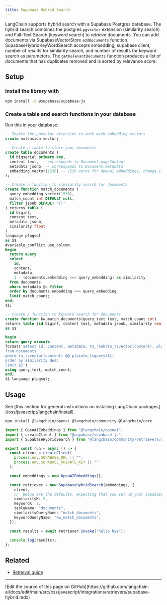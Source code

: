 ```yaml
---
title: Supabase Hybrid Search
---
```


LangChain supports hybrid search with a Supabase Postgres database. The hybrid search combines the postgres `pgvector` extension (similarity search) and Full-Text Search (keyword search) to retrieve documents. You can add documents via SupabaseVectorStore `addDocuments` function. SupabaseHybridKeyWordSearch accepts embedding, supabase client, number of results for similarity search, and number of results for keyword search as parameters. The `getRelevantDocuments` function produces a list of documents that has duplicates removed and is sorted by relevance score.

## Setup

### Install the library with

```bash npm
npm install -S @supabase/supabase-js
```
### Create a table and search functions in your database

Run this in your database:

```sql
-- Enable the pgvector extension to work with embedding vectors
create extension vector;

-- Create a table to store your documents
create table documents (
  id bigserial primary key,
  content text, -- corresponds to Document.pageContent
  metadata jsonb, -- corresponds to Document.metadata
  embedding vector(1536) -- 1536 works for OpenAI embeddings, change if needed
);

-- Create a function to similarity search for documents
create function match_documents (
  query_embedding vector(1536),
  match_count int DEFAULT null,
  filter jsonb DEFAULT '{}'
) returns table (
  id bigint,
  content text,
  metadata jsonb,
  similarity float
)
language plpgsql
as $$
#variable_conflict use_column
begin
  return query
  select
    id,
    content,
    metadata,
    1 - (documents.embedding <=> query_embedding) as similarity
  from documents
  where metadata @> filter
  order by documents.embedding <=> query_embedding
  limit match_count;
end;
$$;

-- Create a function to keyword search for documents
create function kw_match_documents(query_text text, match_count int)
returns table (id bigint, content text, metadata jsonb, similarity real)
as $$

begin
return query execute
format('select id, content, metadata, ts_rank(to_tsvector(content), plainto_tsquery($1)) as similarity
from documents
where to_tsvector(content) @@ plainto_tsquery($1)
order by similarity desc
limit $2')
using query_text, match_count;
end;
$$ language plpgsql;
```
## Usage

<Tip>
See [this section for general instructions on installing LangChain packages](/oss/javascript/langchain/install).
</Tip>

```bash npm
npm install @langchain/openai @langchain/community @langchain/core
```

```typescript
import { OpenAIEmbeddings } from "@langchain/openai";
import { createClient } from "@supabase/supabase-js";
import { SupabaseHybridSearch } from "@langchain/community/retrievers/supabase";

export const run = async () => {
  const client = createClient(
    process.env.SUPABASE_URL || "",
    process.env.SUPABASE_PRIVATE_KEY || ""
  );

  const embeddings = new OpenAIEmbeddings();

  const retriever = new SupabaseHybridSearch(embeddings, {
    client,
    //  Below are the defaults, expecting that you set up your supabase table and functions according to the guide above. Please change if necessary.
    similarityK: 2,
    keywordK: 2,
    tableName: "documents",
    similarityQueryName: "match_documents",
    keywordQueryName: "kw_match_documents",
  });

  const results = await retriever.invoke("hello bye");

  console.log(results);
};
```

## Related

- [Retrieval guide](/oss/javascript/langchain/retrieval)

---

<Callout icon="pen-to-square" iconType="regular">
  [Edit the source of this page on GitHub](https://github.com/langchain-ai/docs/edit/main/src/oss/javascript/integrations/retrievers/supabase-hybrid.mdx)
</Callout>

